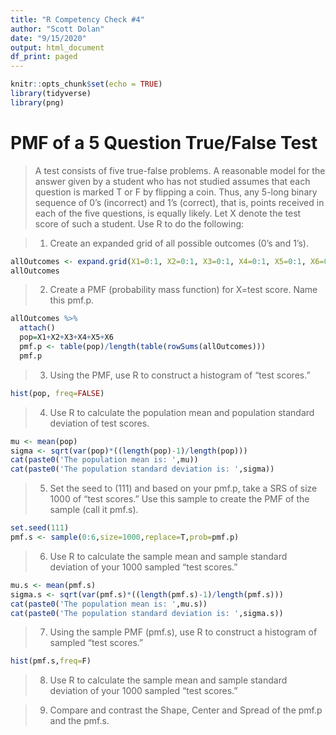 ```yaml
---
title: "R Competency Check #4"
author: "Scott Dolan"
date: "9/15/2020"
output: html_document
df_print: paged
---
```


```r
knitr::opts_chunk$set(echo = TRUE)
library(tidyverse)
library(png)
```

# PMF of a 5 Question True/False Test

>A test consists of five true-false problems. A reasonable model for the answer 
given by a student who has not studied assumes that each question is marked T or F by flipping a coin. Thus, any 5-long binary sequence of 0’s (incorrect) and 1’s 
(correct), that is, points received in each of the five questions, is equally likely. Let X denote the test score of such a student. Use R to do the following:

>1. Create an expanded grid of all possible outcomes (0’s and 1’s). 

```r
allOutcomes <- expand.grid(X1=0:1, X2=0:1, X3=0:1, X4=0:1, X5=0:1, X6=0:1)
allOutcomes
```

>2. Create a PMF (probability mass function) for X=test score. Name this pmf.p.

```r
allOutcomes %>% 
  attach()
  pop=X1+X2+X3+X4+X5+X6
  pmf.p <- table(pop)/length(table(rowSums(allOutcomes))) 
  pmf.p
```

>3. Using the PMF, use R to construct a histogram of “test scores.” 

```r
hist(pop, freq=FALSE)
```

>4. Use R to calculate the population mean and population standard deviation of test scores.

```r
mu <- mean(pop)
sigma <- sqrt(var(pop)*((length(pop)-1)/length(pop)))
cat(paste0('The population mean is: ',mu))
cat(paste0('The population standard deviation is: ',sigma))
```

>5. Set the seed to (111) and based on your pmf.p, take a SRS of size 1000 of “test scores.” Use this sample to create the PMF of the sample (call it pmf.s).

```r
set.seed(111)
pmf.s <- sample(0:6,size=1000,replace=T,prob=pmf.p)
```

>6. Use R to calculate the sample mean and sample standard deviation of your 1000 sampled “test scores.”

```r
mu.s <- mean(pmf.s)
sigma.s <- sqrt(var(pmf.s)*((length(pmf.s)-1)/length(pmf.s)))
cat(paste0('The population mean is: ',mu.s))
cat(paste0('The population standard deviation is: ',sigma.s))
```

>7. Using the sample PMF (pmf.s), use R to construct a histogram of sampled “test scores.” 

```r
hist(pmf.s,freq=F)
```
>8. Use R to calculate the sample mean and sample standard deviation of your 1000 sampled “test scores.”

>9. Compare and contrast the Shape, Center and Spread of the pmf.p and the pmf.s.
